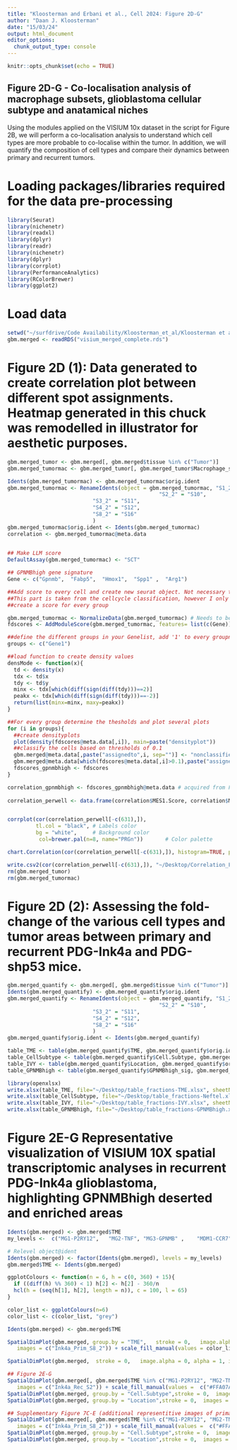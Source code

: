 ```yaml
---
title: "Kloosterman and Erbani et al., Cell 2024: Figure 2D-G"
author: "Daan J. Kloosterman"
date: "15/03/24"
output: html_document
editor_options: 
  chunk_output_type: console
---
```


```r
knitr::opts_chunk$set(echo = TRUE)
```

## Figure 2D-G - Co-localisation analysis of macrophage subsets, glioblastoma cellular subtype and anatamical niches

Using the modules applied on the VISIUM 10x dataset in the script for Figure 2B, we will perform a co-localisation analysis to understand which cell types are more probable to co-localise within the tumor. In addition, we will quantify the composition of cell types and compare their dynamics between primary and recurrent tumors.

# Loading packages/libraries required for the data pre-processing

```r
library(Seurat)
library(nichenetr)
library(readxl)
library(dplyr)
library(readr)
library(nichenetr)
library(dplyr)
library(corrplot)
library(PerformanceAnalytics)
library(RColorBrewer)
library(ggplot2)
```


# Load data

```r
setwd("~/surfdrive/Code Availability/Kloosterman_et_al/Kloosterman et al. 2024 - data availibility/GEO Data - processed/visium") 
gbm.merged <- readRDS("visium_merged_complete.rds")
```

# Figure 2D (1): Data generated to create correlation plot between different spot assignments. Heatmap generated in this chuck was remodelled in illustrator for aesthetic purposes.

```r
gbm.merged_tumor <- gbm.merged[, gbm.merged$tissue %in% c("Tumor")]
gbm.merged_tumormac <- gbm.merged_tumor[, gbm.merged_tumor$Macrophage_score %in% c("Macrophage")]

Idents(gbm.merged_tumormac) <- gbm.merged_tumormac$orig.ident
gbm.merged_tumormac <- RenameIdents(object = gbm.merged_tumormac, "S1_2" = "S9",
                                                "S2_2" = "S10",
                           "S3_2" = "S11",
                           "S4_2" = "S12",
                           "S8_2" = "S16"
                           )
gbm.merged_tumormac$orig.ident <- Idents(gbm.merged_tumormac)
correlation <- gbm.merged_tumormac@meta.data
  

## Make LLM score
DefaultAssay(gbm.merged_tumormac) <- "SCT"

## GPNMBhigh gene signature
Gene <- c("Gpnmb",  "Fabp5",  "Hmox1",  "Spp1" ,  "Arg1")

##Add score to every cell and create new seurat object. Not necessary to create a new object but in case anything goes wrong your original data is still there.
##This part is taken from the cellcycle classification, however I only used the part where Geneset scores were assigned to the cell
##create a score for every group

gbm.merged_tumormac <- NormalizeData(gbm.merged_tumormac) # Needs to be normalised 
fdscores <- AddModuleScore(gbm.merged_tumormac, features= list(c(Gene)), name="Gene",nbin=100)

##define the different groups in your Genelist, add '1' to every groupname. Groupnames can be checked in the metadata -> str(fdscores@meta.data)
groups <- c("Gene1")

##load function to create density values
densMode <- function(x){
  td <- density(x)
  tdx <- td$x
  tdy <- td$y
  minx <- tdx[which(diff(sign(diff(tdy)))==2)]
  peakx <- tdx[which(diff(sign(diff(tdy)))==-2)]
  return(list(minx=minx, maxy=peakx))
}

##For every group determine the thesholds and plot several plots
for (i in groups){
  ##create densityplots
  plot(density(fdscores@meta.data[,i]), main=paste("densityplot"))
  ##classify the cells based on thresholds of 0.1
  gbm.merged@meta.data[,paste("assignedto",i, sep="")] <- "nonclassified"
  gbm.merged@meta.data[which(fdscores@meta.data[,i]>0.1),paste("assignedto",i, sep="")] <- paste("assignedto",i, sep=" ")
  fdscores_gpnmbhigh <- fdscores
}

correlation_gpnmbhigh <- fdscores_gpnmbhigh@meta.data # acquired from Figure 1k
                            
correlation_perwell <- data.frame(correlation$MES1.Score, correlation$MES2.Score, correlation$AC.Score, correlation$NPC1.Score, correlation$NPC2.Score, correlation$OPC.Score,  correlation$PAN.Score, correlation$LE.Score, correlation$MVP.Score, correlation$CT.Score,  correlation$M01.Score, correlation$M02.Score, correlation$M03.Score,correlation$B01.Score, correlation$B02.Score, correlation$B03.Score, correlation_gpnmbhigh$Gene1)


corrplot(cor(correlation_perwell[-c(631),]),  
         tl.col = "black", # Labels color
         bg = "white",     # Background color
          col=brewer.pal(n=8, name="PRGn"))       # Color palette

chart.Correlation(cor(correlation_perwell[-c(631),]), histogram=TRUE, pch=20)

write.csv2(cor(correlation_perwell[-c(631),]), "~/Desktop/Correlation_Figure2D.csv")
rm(gbm.merged_tumor)
rm(gbm.merged_tumormac)
```


# Figure 2D (2): Assessing the fold-change of the various cell types and tumor areas between primary and recurrent PDG-Ink4a and PDG-shp53 mice.

```r
gbm.merged_quantify <- gbm.merged[, gbm.merged$tissue %in% c("Tumor")]
Idents(gbm.merged_quantify) <- gbm.merged_quantify$orig.ident
gbm.merged_quantify <- RenameIdents(object = gbm.merged_quantify, "S1_2" = "S9",
                                                "S2_2" = "S10",
                           "S3_2" = "S11",
                           "S4_2" = "S12",
                           "S8_2" = "S16"
                           )
gbm.merged_quantify$orig.ident <- Idents(gbm.merged_quantify)

table_TME <- table(gbm.merged_quantify$TME, gbm.merged_quantify$orig.ident)
table_CellSubtype <- table(gbm.merged_quantify$Cell.Subtype, gbm.merged_quantify$orig.ident)
table_IVY <- table(gbm.merged_quantify$Location, gbm.merged_quantify$orig.ident)
table_GPNMBhigh <- table(gbm.merged_quantify$GPNMBhigh_sig, gbm.merged_quantify$orig.ident)

library(openxlsx)
write.xlsx(table_TME, file="~/Desktop/table_fractions-TME.xlsx", sheetName="table_TME", append=TRUE, rowNames = F)
write.xlsx(table_CellSubtype, file="~/Desktop/table_fractions-Neftel.xlsx", sheetName="table_CellSubtype", append=TRUE, rowNames = F)
write.xlsx(table_IVY, file="~/Desktop/table_fractions-IVY.xlsx", sheetName="table_IVY", append=TRUE, rowNames = F)
write.xlsx(table_GPNMBhigh, file="~/Desktop/table_fractions-GPNMBhigh.xlsx", sheetName="table_GPNMBhigh", append=TRUE, rowNames = F)
```


# Figure 2E-G Representative visualization of VISIUM 10X spatial transcriptomic analyses in recurrent PDG-Ink4a glioblastoma, highlighting GPNMBhigh deserted and enriched areas

```r
Idents(gbm.merged) <- gbm.merged$TME
my_levels <-  c("MG1-P2RY12",	"MG2-TNF", "MG3-GPNMB" ,	"MDM1-CCR7",	"MDM2-H2-EB1", "MDM3-GPNMB", "NA")

# Relevel object@ident
Idents(gbm.merged) <- factor(Idents(gbm.merged), levels = my_levels)
gbm.merged$TME <- Idents(gbm.merged)

ggplotColours <- function(n = 6, h = c(0, 360) + 15){
  if ((diff(h) %% 360) < 1) h[2] <- h[2] - 360/n
  hcl(h = (seq(h[1], h[2], length = n)), c = 100, l = 65)
}

color_list <- ggplotColours(n=6)
color_list <- c(color_list, "grey")

Idents(gbm.merged) <- gbm.merged$TME

SpatialDimPlot(gbm.merged, group.by = "TME",   stroke = 0,   image.alpha = 0, alpha = 1, 
   images = c("Ink4a_Prim_S8_2")) + scale_fill_manual(values = color_list)

SpatialDimPlot(gbm.merged,  stroke = 0,   image.alpha = 0, alpha = 1, images = c("Ink4a_Prim_S8_2"), cells.highlight = CellsByIdentities(gbm.merged), facet.highlight = TRUE,  ncol = 4)

## Figure 2E-G
SpatialDimPlot(gbm.merged[, gbm.merged$TME %in% c("MG1-P2RY12",	"MG2-TNF", "MG3-GPNMB" ,	"MDM1-CCR7",	"MDM2-H2-EB1", "MDM3-GPNMB")], group.by = "GPNMBhigh_sig",   stroke = 0,   image.alpha = 1, alpha = 1, 
   images = c("Ink4a_Rec_S2")) + scale_fill_manual(values =  c("#FFA07A", "#AB82FF"))
SpatialDimPlot(gbm.merged, group.by = "Cell.Subtype",stroke = 0,  images = c("Ink4a_Rec_S2"), image.alpha = 0) + scale_fill_manual(values = c("darkolivegreen3", "pink", "tomato3","darkgoldenrod1", "darkgoldenrod3", "royalblue3", "NA" ))
SpatialDimPlot(gbm.merged, group.by = "Location",stroke = 0,  images = c("Ink4a_Rec_S2"), image.alpha =  0) + scale_fill_manual(values = c("orange", "violetred1", "darkolivegreen3","lightblue", "grey")) 

## Supplementary Figure 7C-E (additional representitive images of primary tumor)
SpatialDimPlot(gbm.merged[, gbm.merged$TME %in% c("MG1-P2RY12",	"MG2-TNF", "MG3-GPNMB" ,	"MDM1-CCR7",	"MDM2-H2-EB1", "MDM3-GPNMB")], group.by = "GPNMBhigh_sig",   stroke = 0,   image.alpha = 1, alpha = 1, 
   images = c("Ink4a_Prim_S8_2")) + scale_fill_manual(values =  c("#FFA07A", "#AB82FF"))
SpatialDimPlot(gbm.merged, group.by = "Cell.Subtype",stroke = 0,  images = c("Ink4a_Prim_S8_2"), image.alpha = 0) + scale_fill_manual(values = c("darkolivegreen3", "pink", "tomato3","darkgoldenrod1", "darkgoldenrod3", "royalblue3", "NA" ))
SpatialDimPlot(gbm.merged, group.by = "Location",stroke = 0,  images = c("Ink4a_Prim_S8_2"), image.alpha =  0) + scale_fill_manual(values = c("orange", "violetred1", "darkolivegreen3","lightblue", "grey")) 
```

